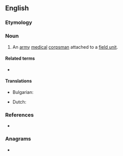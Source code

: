==English==
{{wikipedia|lang=en}}

===Etymology===
{{compound|en|aid|man}}

===Noun===
{{en-noun|aidmen}}

# An [[army]] [[medical]] [[corpsman]] attached to a [[field unit]].

====Related terms====
* {{l|en|medic}}

====Translations====
{{trans-top|an army medical corpsman attached to a field unit}}
* Bulgarian: {{t|bg|санита́р}}
{{trans-mid}}
* Dutch: {{t+|nl|hospik|m}}
{{trans-bottom}}

===References===
* {{R:Websters}}

===Anagrams===
* {{anagrams|en|a=aadimn|Aminda|Dai Nam|Damian|maidan}}